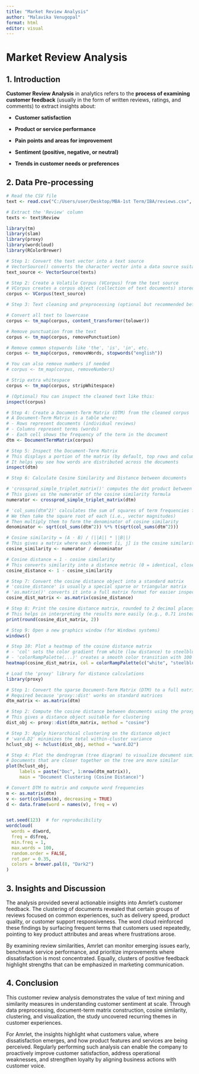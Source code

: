 ```yaml
---
title: "Market Review Analysis"
author: "Malavika Venugopal"
format: html
editor: visual
---
```


# Market Review Analysis

## 1. Introduction

**Customer Review Analysis** in analytics refers to the **process of examining customer feedback** (usually in the form of written reviews, ratings, and comments) to extract insights about:

-   **Customer satisfaction**

-   **Product or service performance**

-   **Pain points and areas for improvement**

-   **Sentiment (positive, negative, or neutral)**

-   **Trends in customer needs or preferences**

## 2. Data Pre-processing

```r


# Read the CSV file
text <- read.csv("C:/Users/user/Desktop/MBA-1st Term/IBA/reviews.csv", header = TRUE)

# Extract the 'Review' column
texts <- text$Review

```

```r


library(tm)
library(slam)
library(proxy)
library(wordcloud)
library(RColorBrewer)
```

```r


# Step 1: Convert the text vector into a text source
# VectorSource() converts the character vector into a data source suitable for creating a corpus
text_source <- VectorSource(texts)

# Step 2: Create a Volatile Corpus (VCorpus) from the text source
# VCorpus creates a corpus object (collection of text documents) stored in memory
corpus <- VCorpus(text_source)

```

```r

# Step 3: Text cleaning and preprocessing (optional but recommended before analysis)

# Convert all text to lowercase
corpus <- tm_map(corpus, content_transformer(tolower))

# Remove punctuation from the text
corpus <- tm_map(corpus, removePunctuation)

# Remove common stopwords like 'the', 'is', 'in', etc.
corpus <- tm_map(corpus, removeWords, stopwords("english"))

# You can also remove numbers if needed
# corpus <- tm_map(corpus, removeNumbers)

# Strip extra whitespace
corpus <- tm_map(corpus, stripWhitespace)

# (Optional) You can inspect the cleaned text like this:
inspect(corpus)
```

```r

# Step 4: Create a Document-Term Matrix (DTM) from the cleaned corpus
# A Document-Term Matrix is a table where:
# - Rows represent documents (individual reviews)
# - Columns represent terms (words)
# - Each cell shows the frequency of the term in the document
dtm <- DocumentTermMatrix(corpus)

# Step 5: Inspect the Document-Term Matrix
# This displays a portion of the matrix (by default, top rows and columns)
# It helps you see how words are distributed across the documents
inspect(dtm)

```

```r


# Step 6: Calculate Cosine Similarity and Distance between documents

# 'crossprod_simple_triplet_matrix()' computes the dot product between document vectors
# This gives us the numerator of the cosine similarity formula
numerator <- crossprod_simple_triplet_matrix(dtm)

# 'col_sums(dtm^2)' calculates the sum of squares of term frequencies for each document
# We then take the square root of each (i.e., vector magnitudes)
# Then multiply them to form the denominator of cosine similarity
denominator <- sqrt(col_sums(dtm^2)) %*% t(sqrt(col_sums(dtm^2)))

# Cosine similarity = (A ⋅ B) / (||A|| * ||B||)
# This gives a matrix where each element [i, j] is the cosine similarity between document i and j
cosine_similarity <- numerator / denominator

# Cosine distance = 1 - cosine similarity
# This converts similarity into a distance metric (0 = identical, closer to 1 = more different)
cosine_distance <- 1 - cosine_similarity

```

```r


# Step 7: Convert the cosine distance object into a standard matrix
# 'cosine_distance' is usually a special sparse or triangular matrix
# 'as.matrix()' converts it into a full matrix format for easier inspection or further processing
cosine_dist_matrix <- as.matrix(cosine_distance)

# Step 8: Print the cosine distance matrix, rounded to 2 decimal places
# This helps in interpreting the results more easily (e.g., 0.71 instead of 0.7123456)
print(round(cosine_dist_matrix, 2))

```

```r


# Step 9: Open a new graphics window (for Windows systems)
windows()

# Step 10: Plot a heatmap of the cosine distance matrix
# - 'col' sets the color gradient from white (low distance) to steelblue (high distance)
# - 'colorRampPalette(...)' creates a smooth color transition with 100 shades
heatmap(cosine_dist_matrix, col = colorRampPalette(c("white", "steelblue"))(100))

```

```r

# Load the 'proxy' library for distance calculations
library(proxy)

# Step 1: Convert the sparse Document-Term Matrix (DTM) to a full matrix
# Required because 'proxy::dist' works on standard matrices
dtm_matrix <- as.matrix(dtm)

# Step 2: Compute the cosine distance between documents using the proxy package
# This gives a distance object suitable for clustering
dist_obj <- proxy::dist(dtm_matrix, method = "cosine")

# Step 3: Apply hierarchical clustering on the distance object
# 'ward.D2' minimizes the total within-cluster variance
hclust_obj <- hclust(dist_obj, method = "ward.D2")

# Step 4: Plot the dendrogram (tree diagram) to visualize document similarity
# Documents that are closer together on the tree are more similar
plot(hclust_obj, 
     labels = paste("Doc", 1:nrow(dtm_matrix)), 
     main = "Document Clustering (Cosine Distance)")

```

```r



# Convert DTM to matrix and compute word frequencies
m <- as.matrix(dtm)
v <- sort(colSums(m), decreasing = TRUE)
d <- data.frame(word = names(v), freq = v)


set.seed(123)  # for reproducibility
wordcloud(
  words = d$word,
  freq = d$freq,
  min.freq = 1,
  max.words = 100,
  random.order = FALSE,
  rot.per = 0.35,
  colors = brewer.pal(8, "Dark2")
)


```

## 3. Insights and Discussion

The analysis provided several actionable insights into Amrlet’s customer feedback. The clustering of documents revealed that certain groups of reviews focused on common experiences, such as delivery speed, product quality, or customer support responsiveness. The word cloud reinforced these findings by surfacing frequent terms that customers used repeatedly, pointing to key product attributes and areas where frustrations arose.

By examining review similarities, Amrlet can monitor emerging issues early, benchmark service performance, and prioritize improvements where dissatisfaction is most concentrated. Equally, clusters of positive feedback highlight strengths that can be emphasized in marketing communication.

## 4. Conclusion

This customer review analysis demonstrates the value of text mining and similarity measures in understanding customer sentiment at scale. Through data preprocessing, document-term matrix construction, cosine similarity, clustering, and visualization, the study uncovered recurring themes in customer experiences.

For Amrlet, the insights highlight what customers value, where dissatisfaction emerges, and how product features and services are being perceived. Regularly performing such analysis can enable the company to proactively improve customer satisfaction, address operational weaknesses, and strengthen loyalty by aligning business actions with customer voice.
